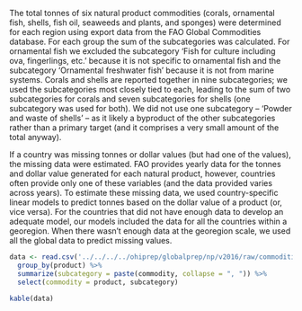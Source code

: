 The total tonnes of six natural product commodities (corals, ornamental fish, shells, fish oil, seaweeds and plants, and sponges) were determined for each region using export data from the FAO Global Commodities database. For each group the sum of the subcategories was calculated.  For ornamental fish we excluded the subcategory ‘Fish for culture including ova, fingerlings, etc.’ because it is not specific to ornamental fish and the subcategory ‘Ornamental freshwater fish’ because it is not from marine systems. Corals and shells are reported together in nine subcategories; we used the subcategories most closely tied to each, leading to the sum of two subcategories for corals and seven subcategories for shells (one subcategory was used for both). We did not use one subcategory – ‘Powder and waste of shells’ – as it likely a byproduct of the other subcategories rather than a primary target (and it comprises a very small amount of the total anyway).

If a country was missing tonnes or dollar values (but had one of the values), the missing data were estimated. FAO provides yearly data for the tonnes and dollar value generated for each natural product, however, countries often provide only one of these variables (and the data provided varies across years). To estimate these missing data, we used country-specific linear models to predict tonnes based on the dollar value of a product (or, vice versa). For the countries that did not have enough data to develop an adequate model, our models included the data for all the countries within a georegion. When there wasn’t enough data at the georegion scale, we used all the global data to predict missing values.  

```r
data <- read.csv('../../../../ohiprep/globalprep/np/v2016/raw/commodities2products.csv') %>%
  group_by(product) %>%
  summarize(subcategory = paste(commodity, collapse = ", ")) %>%
  select(commodity = product, subcategory)

kable(data)

```
